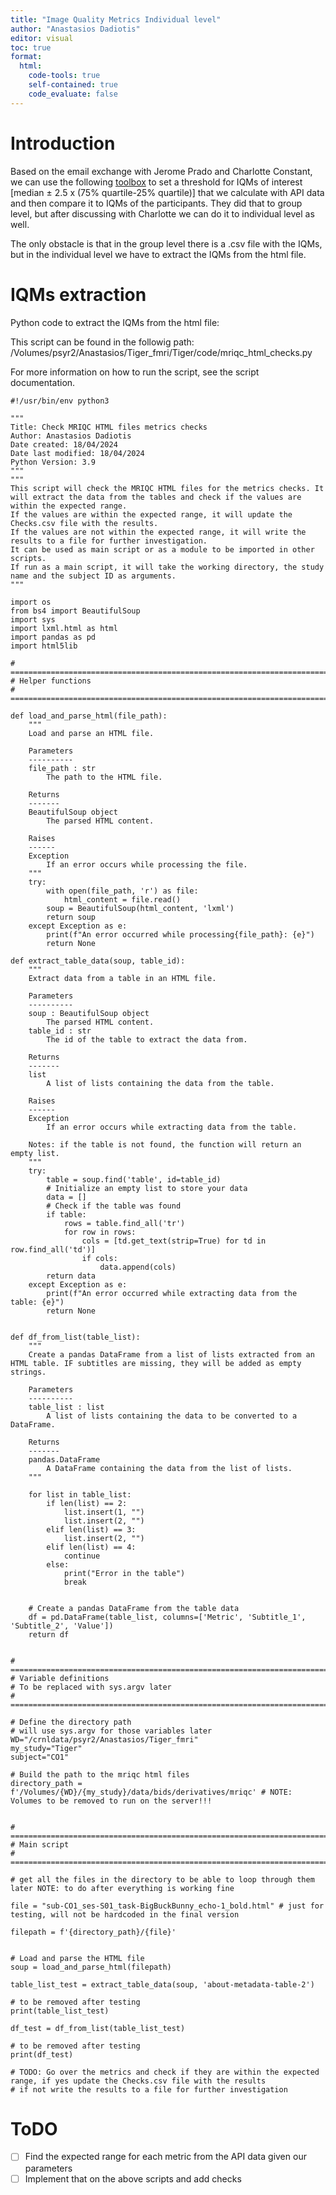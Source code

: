 ```yaml
---
title: "Image Quality Metrics Individual level"
author: "Anastasios Dadiotis"
editor: visual
toc: true
format:
  html:
    code-tools: true
    self-contained: true
    code_evaluate: false
---
```


# Introduction

Based on the email exchange with Jerome Prado and Charlotte Constant, we can use the following [toolbox](https://github.com/elizabethbeard/mriqception) to set a threshold for IQMs of interest \[median ± 2.5 x (75% quartile-25% quartile)\] that we calculate with API data and then compare it to IQMs of the participants. They did that to group level, but after discussing with Charlotte we can do it to individual level as well.

The only obstacle is that in the group level there is a .csv file with the IQMs, but in the individual level we have to extract the IQMs from the html file.

# IQMs extraction

Python code to extract the IQMs from the html file:

This script can be found in the followig path: /Volumes/psyr2/Anastasios/Tiger_fmri/Tiger/code/mriqc_html_checks.py

For more information on how to run the script, see the script documentation.

``` .python
#!/usr/bin/env python3

"""
Title: Check MRIQC HTML files metrics checks
Author: Anastasios Dadiotis
Date created: 18/04/2024
Date last modified: 18/04/2024
Python Version: 3.9
"""
"""
This script will check the MRIQC HTML files for the metrics checks. It will extract the data from the tables and check if the values are 
within the expected range. 
If the values are within the expected range, it will update the Checks.csv file with the results. 
If the values are not within the expected range, it will write the results to a file for further investigation.
It can be used as main script or as a module to be imported in other scripts.
If run as a main script, it will take the working directory, the study name and the subject ID as arguments.
"""

import os 
from bs4 import BeautifulSoup
import sys
import lxml.html as html
import pandas as pd
import html5lib

# =============================================================================
# Helper functions
# =============================================================================

def load_and_parse_html(file_path):
    """
    Load and parse an HTML file.
    
    Parameters
    ----------
    file_path : str
        The path to the HTML file.
        
    Returns
    -------
    BeautifulSoup object
        The parsed HTML content.
    
    Raises
    ------
    Exception
        If an error occurs while processing the file.
    """
    try:
        with open(file_path, 'r') as file:
            html_content = file.read()
        soup = BeautifulSoup(html_content, 'lxml')
        return soup
    except Exception as e:
        print(f"An error occurred while processing{file_path}: {e}")
        return None

def extract_table_data(soup, table_id):
    """
    Extract data from a table in an HTML file.
    
    Parameters
    ----------
    soup : BeautifulSoup object
        The parsed HTML content.
    table_id : str
        The id of the table to extract the data from.
        
    Returns
    -------
    list
        A list of lists containing the data from the table.

    Raises
    ------
    Exception
        If an error occurs while extracting data from the table.

    Notes: if the table is not found, the function will return an empty list.
    """
    try:
        table = soup.find('table', id=table_id)
        # Initialize an empty list to store your data
        data = []
        # Check if the table was found
        if table:
            rows = table.find_all('tr')
            for row in rows:
                cols = [td.get_text(strip=True) for td in row.find_all('td')]
                if cols:
                    data.append(cols)
        return data
    except Exception as e:
        print(f"An error occurred while extracting data from the table: {e}")
        return None
    

def df_from_list(table_list):
    """
    Create a pandas DataFrame from a list of lists extracted from an HTML table. IF subtitles are missing, they will be added as empty strings.
    
    Parameters
    ----------
    table_list : list
        A list of lists containing the data to be converted to a DataFrame.
        
    Returns
    -------
    pandas.DataFrame
        A DataFrame containing the data from the list of lists.
    """

    for list in table_list:
        if len(list) == 2:
            list.insert(1, "")
            list.insert(2, "")
        elif len(list) == 3:
            list.insert(2, "")
        elif len(list) == 4:
            continue
        else:
            print("Error in the table")
            break


    # Create a pandas DataFrame from the table data
    df = pd.DataFrame(table_list, columns=['Metric', 'Subtitle_1', 'Subtitle_2', 'Value'])
    return df


# =============================================================================
# Variable definitions
# To be replaced with sys.argv later
# =============================================================================

# Define the directory path
# will use sys.argv for those variables later
WD="/crnldata/psyr2/Anastasios/Tiger_fmri"
my_study="Tiger"
subject="CO1"

# Build the path to the mriqc html files
directory_path = f'/Volumes/{WD}/{my_study}/data/bids/derivatives/mriqc' # NOTE: Volumes to be removed to run on the server!!!


# =============================================================================
# Main script
# =============================================================================

# get all the files in the directory to be able to loop through them later NOTE: to do after everything is working fine

file = "sub-CO1_ses-S01_task-BigBuckBunny_echo-1_bold.html" # just for testing, will not be hardcoded in the final version

filepath = f'{directory_path}/{file}'


# Load and parse the HTML file
soup = load_and_parse_html(filepath)

table_list_test = extract_table_data(soup, 'about-metadata-table-2')

# to be removed after testing
print(table_list_test)

df_test = df_from_list(table_list_test)

# to be removed after testing
print(df_test)

# TODO: Go over the metrics and check if they are within the expected range, if yes update the Checks.csv file with the results
# if not write the results to a file for further investigation 
```

# ToDO

-   [ ] Find the expected range for each metric from the API data given our parameters
-   [ ] Implement that on the above scripts and add checks
